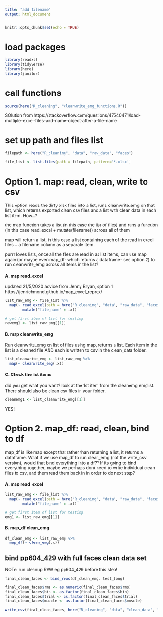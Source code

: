 ```yaml
---
title: "add filename"
output: html_document
---
```


```r
knitr::opts_chunk$set(echo = TRUE)
```


# load packages
```r
library(readxl)
library(tidyverse)
library(here)
library(janitor)

```

# call functions
```r

source(here("R_cleaning", "cleanwrite_emg_functions.R"))
```

SOlution from https://stackoverflow.com/questions/47540471/load-multiple-excel-files-and-name-object-after-a-file-name

# set up path and files list

```r
filepath <- here("R_cleaning", "data", "raw_data", "faces")

file_list <- list.files(path = filepath, pattern='*.xlsx')


```

# Option 1. map: read, clean, write to csv

This option reads the dirty xlsx files into a list, runs cleanwrite_emg on that list, which returns exported clean csv files and a list with clean data in each list item. How...?

the map function takes a list (in this case the list of files) and runs a function (in this case read_excel + mutate(filename)) across all of them. 

map will return a list, in this case a list containing each of the read in excel files + a filename column as a separate item. 

purrr loves lists, once all the files are read in as list items, can use map again (or maybe even map_df- which returns a dataframe- see option 2) to run cleanwrite_emg across all items in the list?

#### A. map read_excel

updated 21/5/2020 advice from Jenny Bryan, option 1 https://jenrichmond.github.io/map_excel_reprex/
```r
list_raw_emg <- file_list %>% 
  map(~ read_excel(path = here("R_cleaning", "data", "raw_data", "faces", .x), range = "A2:AE13")  %>%
        mutate("file_name" = .x))

```

```r
# get first item of list for testing
rawemg1 <- list_raw_emg[[1]]
```


#### B. map cleanwrite_emg
Run cleanwrite_emg on list of files using map, returns a list. Each item in the list is a cleaned file AND each is written to csv in the clean_data folder. 

```r
list_cleanwrite_emg <- list_raw_emg %>%
  map(~ cleanwrite_emg(.x))
```


#### C. Check the list items 

did you get what you want? look at the 1st item from the cleanemg emglist. There should also be clean csv files in your folder. 
```r
cleanemg1 <- list_cleanwrite_emg[[1]]
```

YES!

# Option 2. map_df: read,  clean, bind to df

map_df is like map except that rather than returning a list, it returns a dataframe. What if we use map_df to run clean_emg (not the write_csv version), would that bind everything into a df?? If its going to bind everything together, maybe we perhaps dont need to write individual clean files to csv, and them read them back in in order to do next step?


#### A. map read_excel

```r
list_raw_emg <- file_list %>% 
  map(~ read_excel(path = here("R_cleaning", "data", "raw_data", "faces", .x), range = "A2:AE13")  %>%
        mutate("file_name" = .x))

# get first item of list for testing
emg1 <- list_raw_emg[[1]]

```

#### B. map_df clean_emg
```r
df_clean_emg <- list_raw_emg %>%
  map_df(~ clean_emg(.x))

```

## bind pp604_429 with full faces clean data set
NOTe: run cleanup RAW eg pp604_429 before this step!

```r
final_clean_faces <- bind_rows(df_clean_emg, test_long)

final_clean_faces$rms <- as.numeric(final_clean_faces$rms)
final_clean_faces$bin <- as.factor(final_clean_faces$bin)
final_clean_faces$trial <- as.factor(final_clean_faces$trial)
final_clean_faces$muscle <- as.factor(final_clean_faces$muscle)

write_csv(final_clean_faces, here("R_cleaning", "data", "clean_data", "faces_clean.csv"))


```

